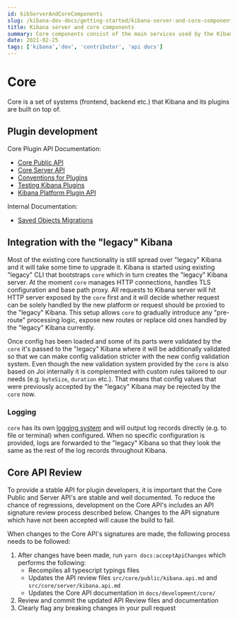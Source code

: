 ```yaml
---
id: kibServerAndCoreComponents
slug: /kibana-dev-docs/getting-started/kibana-server-and-core-components
title: Kibana server and core components
summary: Core components consist of the main services used by the Kibana server
date: 2021-02-25
tags: ['kibana','dev', 'contributor', 'api docs']
---
```

# Core

Core is a set of systems (frontend, backend etc.) that Kibana and its plugins are built on top of.

## Plugin development
Core Plugin API Documentation:
 - [Core Public API](/docs/development/core/public/kibana-plugin-core-public.md)
 - [Core Server API](/docs/development/core/server/kibana-plugin-core-server.md)
 - [Conventions for Plugins](./CONVENTIONS.md)
 - [Testing Kibana Plugins](./TESTING.md)
 - [Kibana Platform Plugin API](./docs/developer/architecture/kibana-platform-plugin-api.asciidoc )

Internal Documentation:
 - [Saved Objects Migrations](./server/saved_objects/migrations/README.md)

## Integration with the "legacy" Kibana

Most of the existing core functionality is still spread over "legacy" Kibana and it will take some time to upgrade it.
Kibana is started using existing "legacy" CLI that bootstraps `core` which in turn creates the "legacy" Kibana server.
At the moment `core` manages HTTP connections, handles TLS configuration and base path proxy. All requests to Kibana server
will hit HTTP server exposed by the `core` first and it will decide whether request can be solely handled by the new
platform or request should be proxied to the "legacy" Kibana. This setup allows `core` to gradually introduce any "pre-route"
processing logic, expose new routes or replace old ones handled by the "legacy" Kibana currently.

Once config has been loaded and some of its parts were validated by the `core` it's passed to the "legacy" Kibana where
it will be additionally validated so that we can make config validation stricter with the new config validation system.
Even though the new validation system provided by the `core` is also based on Joi internally it is complemented with custom
rules tailored to our needs (e.g. `byteSize`, `duration` etc.). That means that config values that were previously accepted
by the "legacy" Kibana may be rejected by the `core` now.

### Logging
`core` has its own [logging system](./server/logging/README.mdx) and will output log records directly (e.g. to file or terminal) when configured. When no
specific configuration is provided, logs are forwarded to the "legacy" Kibana so that they look the same as the rest of the
log records throughout Kibana.

## Core API Review
To provide a stable API for plugin developers, it is important that the Core Public and Server API's are stable and
well documented. To reduce the chance of regressions, development on the Core API's includes an API signature review
process described below. Changes to the API signature which have not been accepted will cause the build to fail.

When changes to the Core API's signatures are made, the following process needs to be followed:
1. After changes have been made, run `yarn docs:acceptApiChanges` which performs the following:
   - Recompiles all typescript typings files
   - Updates the API review files `src/core/public/kibana.api.md` and `src/core/server/kibana.api.md`
   - Updates the Core API documentation in `docs/development/core/`
2. Review and commit the updated API Review files and documentation
3. Clearly flag any breaking changes in your pull request

